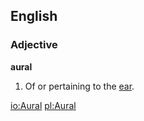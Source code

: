 ==English==
===Adjective===
'''aural'''

#Of or pertaining to the [[ear]].

[[io:Aural]]
[[pl:Aural]]